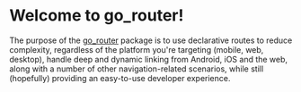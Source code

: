 # Welcome to go_router!

The purpose of the [go_router]('https://pub.dev/packages?q=go_router') package is to use declarative routes to reduce complexity, regardless of the platform you're targeting (mobile, web, desktop), handle deep and dynamic linking from Android, iOS and the web, along with a number of other navigation-related scenarios, while still (hopefully) providing an easy-to-use developer experience.